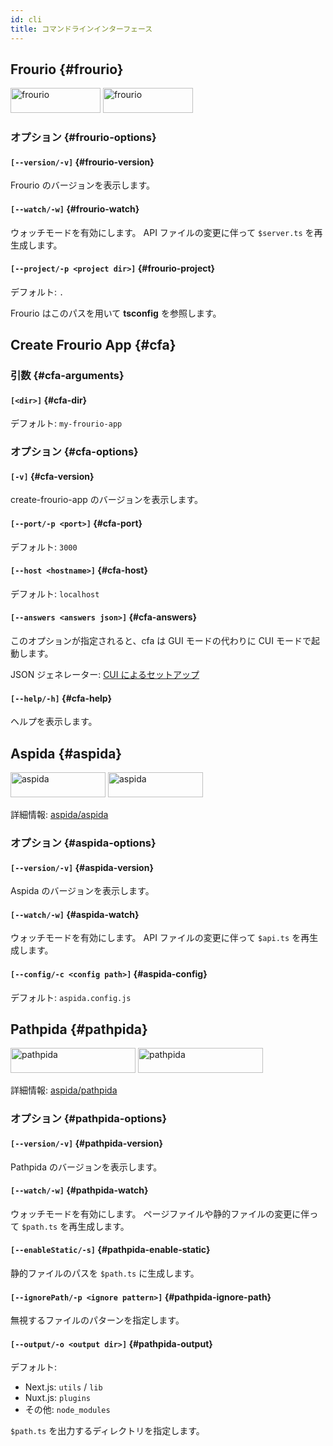 ```yaml
---
id: cli
title: コマンドラインインターフェース
---
```


## Frourio {#frourio}

<img src="/logos/svg/black.svg#gh-light-mode-only" width="144px" height="40px" alt="frourio" />
<img src="/logos/svg/white.svg#gh-dark-mode-only" width="144px" height="40px" alt="frourio" />

### オプション {#frourio-options}

#### `[--version/-v]` {#frourio-version}

Frourio のバージョンを表示します。

#### `[--watch/-w]` {#frourio-watch}

ウォッチモードを有効にします。
API ファイルの変更に伴って `$server.ts` を再生成します。

#### `[--project/-p <project dir>]` {#frourio-project}

デフォルト: `.`

Frourio はこのパスを用いて **tsconfig** を参照します。

## Create Frourio App {#cfa}

### 引数 {#cfa-arguments}

#### `[<dir>]` {#cfa-dir}

デフォルト: `my-frourio-app`

### オプション {#cfa-options}

#### `[-v]` {#cfa-version}

create-frourio-app のバージョンを表示します。

#### `[--port/-p <port>]` {#cfa-port}

デフォルト: `3000`

#### `[--host <hostname>]` {#cfa-host}

デフォルト: `localhost`

#### `[--answers <answers json>]` {#cfa-answers}

このオプションが指定されると、cfa は GUI モードの代わりに CUI モードで起動します。

JSON ジェネレーター: [CUI によるセットアップ](/docs/reference/cfa/cui)

#### `[--help/-h]` {#cfa-help}

ヘルプを表示します。

## Aspida {#aspida}

<img
  src="https://aspida.github.io/aspida/logos/svg/black.svg#gh-light-mode-only"
  width="152px"
  height="40px"
  alt="aspida"
/>
<img
  src="https://aspida.github.io/aspida/logos/svg/white.svg#gh-dark-mode-only"
  width="152px"
  height="40px"
  alt="aspida"
/>

詳細情報: [aspida/aspida](https://github.com/aspida/aspida/tree/main/packages/aspida#readme)

### オプション {#aspida-options}

#### `[--version/-v]` {#aspida-version}

Aspida のバージョンを表示します。

#### `[--watch/-w]` {#aspida-watch}

ウォッチモードを有効にします。
API ファイルの変更に伴って `$api.ts` を再生成します。

#### `[--config/-c <config path>]` {#aspida-config}

デフォルト: `aspida.config.js`

## Pathpida {#pathpida}

<img
  src="https://aspida.github.io/pathpida/logos/svg/black.svg#gh-light-mode-only"
  width="200px"
  height="40px"
  alt="pathpida"
/>
<img
  src="https://aspida.github.io/pathpida/logos/svg/white.svg#gh-dark-mode-only"
  width="200px"
  height="40px"
  alt="pathpida"
/>

詳細情報: [aspida/pathpida](https://github.com/aspida/pathpida#CLI-options)

### オプション {#pathpida-options}

#### `[--version/-v]` {#pathpida-version}

Pathpida のバージョンを表示します。

#### `[--watch/-w]` {#pathpida-watch}

ウォッチモードを有効にします。
ページファイルや静的ファイルの変更に伴って `$path.ts` を再生成します。

#### `[--enableStatic/-s]` {#pathpida-enable-static}

静的ファイルのパスを `$path.ts` に生成します。

#### `[--ignorePath/-p <ignore pattern>]` {#pathpida-ignore-path}

無視するファイルのパターンを指定します。

#### `[--output/-o <output dir>]` {#pathpida-output}

デフォルト:

- Next.js: `utils` / `lib`
- Nuxt.js: `plugins`
- その他: `node_modules`

`$path.ts` を出力するディレクトリを指定します。
